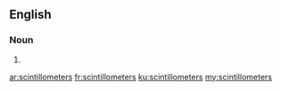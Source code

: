 ==English==

===Noun===
{{head|en|noun plural form}}

# {{plural of|scintillometer|lang=en}}

[[ar:scintillometers]]
[[fr:scintillometers]]
[[ku:scintillometers]]
[[my:scintillometers]]